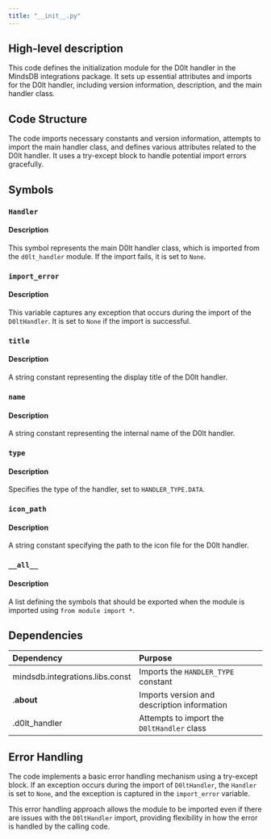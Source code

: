 ```yaml
---
title: "__init__.py"
---
```


## High-level description
This code defines the initialization module for the D0lt handler in the MindsDB integrations package. It sets up essential attributes and imports for the D0lt handler, including version information, description, and the main handler class.

## Code Structure
The code imports necessary constants and version information, attempts to import the main handler class, and defines various attributes related to the D0lt handler. It uses a try-except block to handle potential import errors gracefully.

## Symbols

### `Handler`
#### Description
This symbol represents the main D0lt handler class, which is imported from the `d0lt_handler` module. If the import fails, it is set to `None`.

### `import_error`
#### Description
This variable captures any exception that occurs during the import of the `D0ltHandler`. It is set to `None` if the import is successful.

### `title`
#### Description
A string constant representing the display title of the D0lt handler.

### `name`
#### Description
A string constant representing the internal name of the D0lt handler.

### `type`
#### Description
Specifies the type of the handler, set to `HANDLER_TYPE.DATA`.

### `icon_path`
#### Description
A string constant specifying the path to the icon file for the D0lt handler.

### `__all__`
#### Description
A list defining the symbols that should be exported when the module is imported using `from module import *`.

## Dependencies
| Dependency | Purpose |
|:-----------|:--------|
| mindsdb.integrations.libs.const | Imports the `HANDLER_TYPE` constant |
| .__about__ | Imports version and description information |
| .d0lt_handler | Attempts to import the `D0ltHandler` class |

## Error Handling
The code implements a basic error handling mechanism using a try-except block. If an exception occurs during the import of `D0ltHandler`, the `Handler` is set to `None`, and the exception is captured in the `import_error` variable.

This error handling approach allows the module to be imported even if there are issues with the `D0ltHandler` import, providing flexibility in how the error is handled by the calling code.